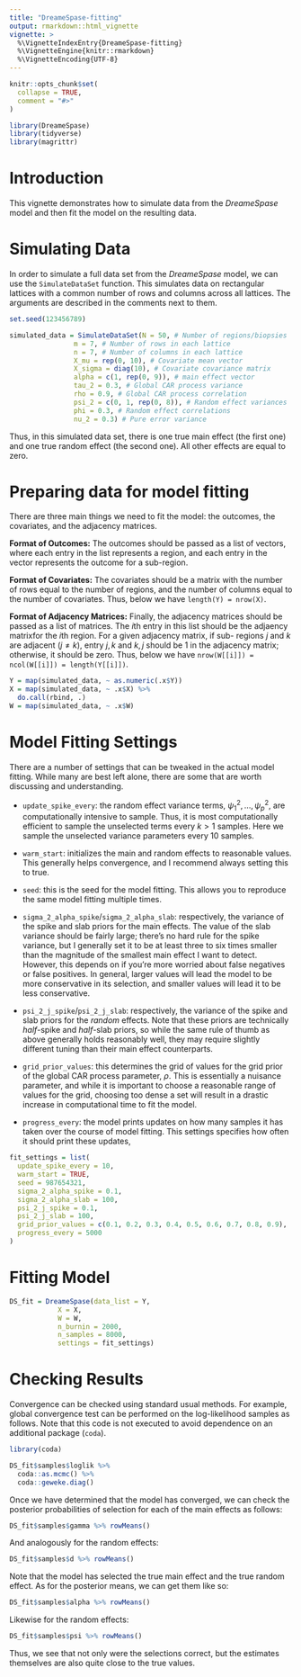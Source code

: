 ```yaml
---
title: "DreameSpase-fitting"
output: rmarkdown::html_vignette
vignette: >
  %\VignetteIndexEntry{DreameSpase-fitting}
  %\VignetteEngine{knitr::rmarkdown}
  %\VignetteEncoding{UTF-8}
---
```


```r
knitr::opts_chunk$set(
  collapse = TRUE,
  comment = "#>"
)
```

```r
library(DreameSpase)
library(tidyverse)
library(magrittr)
```

# Introduction

This vignette demonstrates how to simulate data from the *DreameSpase* model
and then fit the model on the resulting data. 

# Simulating Data

In order to simulate a full data set from the *DreameSpase* model, we can
use the `SimulateDataSet` function. This simulates data on rectangular lattices
with a common number of rows and columns across all lattices. The arguments
are described in the comments next to them.

```r
set.seed(123456789)

simulated_data = SimulateDataSet(N = 50, # Number of regions/biopsies
                m = 7, # Number of rows in each lattice
                n = 7, # Number of columns in each lattice
                X_mu = rep(0, 10), # Covariate mean vector
                X_sigma = diag(10), # Covariate covariance matrix
                alpha = c(1, rep(0, 9)), # main effect vector
                tau_2 = 0.3, # Global CAR process variance
                rho = 0.9, # Global CAR process correlation
                psi_2 = c(0, 1, rep(0, 8)), # Random effect variances
                phi = 0.3, # Random effect correlations
                nu_2 = 0.3) # Pure error variance
```

Thus, in this simulated data set, there is one true main effect (the first one)
and one true random effect (the second one). All other effects are equal to zero.

# Preparing data for model fitting

There are three main things we need to fit the model: the outcomes, the 
covariates, and the adjacency matrices. 

**Format of Outcomes:** The outcomes should be passed
as a list of vectors, where each entry in the list represents a region, and each
entry in the vector represents the outcome for a sub-region. 

**Format of Covariates:** The covariates 
should be a matrix with the number of rows equal to the number of regions,
and the number of columns equal to the number of covariates. Thus, below we have
`length(Y) = nrow(X)`. 

**Format of Adjacency Matrices:** Finally, the adjacency matrices should be 
passed as a list of matrices. The $i$th entry in this list should be the 
adjaency matrixfor the $i$th region. For a given adjacency matrix, if sub-
regions $j$ and $k$ are adjacent $(j \neq k)$, entry $j,k$ and $k, j$ should be 
1 in the adjacency matrix; otherwise, it should be zero. Thus, below we have
`nrow(W[[i]]) = ncol(W[[i]]) = length(Y[[i]])`.

```r
Y = map(simulated_data, ~ as.numeric(.x$Y))
X = map(simulated_data, ~ .x$X) %>% 
  do.call(rbind, .)
W = map(simulated_data, ~ .x$W)
```

# Model Fitting Settings

There are a number of settings that can be tweaked in the actual model fitting.
While many are best left alone, there are some that are worth discussing and
understanding.

* `update_spike_every`: the random effect variance terms, 
$\psi_1^2, \dots, \psi_p^2$, are computationally intensive to sample. Thus, it
is most computationally efficient to sample the unselected terms every $k > 1$
samples. Here we sample the unselected variance parameters every 10 samples.

* `warm_start`: initializes the main and random effects to reasonable values. 
This generally helps convergence, and I recommend always setting this to true.

* `seed`: this is the seed for the model fitting. This allows you to reproduce
the same model fitting multiple times. 

* `sigma_2_alpha_spike`/`sigma_2_alpha_slab`: respectively, the variance of the 
spike and slab priors for the main effects. The value of the slab variance 
should be fairly large; there's no hard rule for the spike variance, but I 
generally set it to be at least three to six times smaller than the magnitude 
of the smallest main effect I want to detect. However, this depends on if 
you're more worried about false negatives or false positives. In general, larger
values will lead the model to be more conservative in its selection, and smaller 
values will lead it to be less conservative.

* `psi_2_j_spike`/`psi_2_j_slab`: respectively, the variance of the 
spike and slab priors for the *random* effects. Note that these priors are 
technically *half*-spike and *half*-slab priors, so while the same rule of thumb
as above generally holds reasonably well, they may require slightly different
tuning than their main effect counterparts.

* `grid_prior_values`: this determines the grid of values for the grid prior of
the global CAR process parameter, $\rho$. This is essentially a nuisance
parameter, and while it is important to choose a reasonable range of values
for the grid, choosing too dense a set will result in a drastic increase in
computational time to fit the model.

* `progress_every`: the model prints updates on how many samples it has taken
over the course of model fitting. This settings specifies how often it should
print these updates,

```r
fit_settings = list(
  update_spike_every = 10,
  warm_start = TRUE,
  seed = 987654321,
  sigma_2_alpha_spike = 0.1,
  sigma_2_alpha_slab = 100,
  psi_2_j_spike = 0.1,
  psi_2_j_slab = 100,
  grid_prior_values = c(0.1, 0.2, 0.3, 0.4, 0.5, 0.6, 0.7, 0.8, 0.9),
  progress_every = 5000
)
```

# Fitting Model

```r
DS_fit = DreameSpase(data_list = Y, 
            X = X, 
            W = W, 
            n_burnin = 2000,
            n_samples = 8000,
            settings = fit_settings)
```

# Checking Results

Convergence can be checked using standard usual methods. For example, global convergence test can be performed on the log-likelihood samples as follows. Note that this code is not executed to avoid dependence on an additional package (`coda`). 

```r
library(coda)

DS_fit$samples$loglik %>% 
  coda::as.mcmc() %>% 
  coda::geweke.diag()
```

Once we have determined that the model has converged, we can check the posterior
probabilities of selection for each of the main effects as follows:

```r
DS_fit$samples$gamma %>% rowMeans()
```

And analogously for the random effects:

```r
DS_fit$samples$d %>% rowMeans()
```

Note that the model has selected the true main effect and the true random 
effect. As for the posterior means, we can get them like so:

```r
DS_fit$samples$alpha %>% rowMeans()
```

Likewise for the random effects:

```r
DS_fit$samples$psi %>% rowMeans()
```

Thus, we see that not only were the selections correct, but the estimates 
themselves are also quite close to the true values. 





























